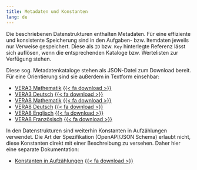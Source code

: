 ```yaml
---
title: Metadaten und Konstanten
lang: de
---
```

Die beschriebenen Datenstrukturen enthalten Metadaten. Für eine effiziente und konsistente Speicherung sind in den Aufgaben- bzw. Itemdaten jeweils nur Verweise gespeichert. Diese als `ID` bzw. `Key` hinterlegte Referenz lässt sich auflösen, wenn die entsprechenden Kataloge bzw. Wertelisten zur Verfügung stehen.

Diese sog. Metadatenkataloge stehen als JSON-Datei zum Download bereit. Für eine Orientierung sind sie außerdem in Textform einsehbar:

* [VERA3 Mathematik](md-cat_V3MA.qmd) [{{< fa download >}}](md-cat_V3MA.yaml)
* [VERA3 Deutsch](md-cat_V3DE.qmd) [{{< fa download >}}](md-cat_V3DE.yaml)
* [VERA8 Mathematik](md-cat_V8MA.qmd) [{{< fa download >}}](md-cat_V8MA.yaml)
* [VERA8 Deutsch](md-cat_V8DE.qmd) [{{< fa download >}}](md-cat_V8DE.yaml)
* [VERA8 Englisch](md-cat_V8EN.qmd) [{{< fa download >}}](md-cat_V8EN.yaml)
* [VERA8 Französisch](md-cat_V8FR.qmd) [{{< fa download >}}](md-cat_V8FR.yaml)

In den Datenstrukturen sind weiterhin Konstanten in Aufzählungen verwendet. Die Art der Spezifikation (OpenAPI/JSON Schema) erlaubt nicht, diese Konstanten direkt mit einer Beschreibung zu versehen. Daher hier eine separate Dokumentation:

* [Konstanten in Aufzählungen](constants.qmd) [{{< fa download >}}](constants.yaml)